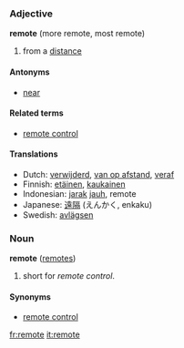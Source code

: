 === Adjective ===
'''remote''' (more remote, most remote)

#from a [[distance]]

====Antonyms====
*[[near]]

====Related terms====
*[[remote control]]

==== Translations ====
*Dutch: [[verwijderd]], [[van op afstand]], [[veraf]]
*Finnish: [[etäinen]], [[kaukainen]]
*Indonesian: [[jarak]] [[jauh]], remote
*Japanese: [[遠隔]] (えんかく, enkaku)
*Swedish: [[avlägsen]]

===Noun===
'''remote''' ([[remotes]])

# short for ''remote control''.

====Synonyms====
*[[remote control]]

[[fr:remote]]
[[it:remote]]